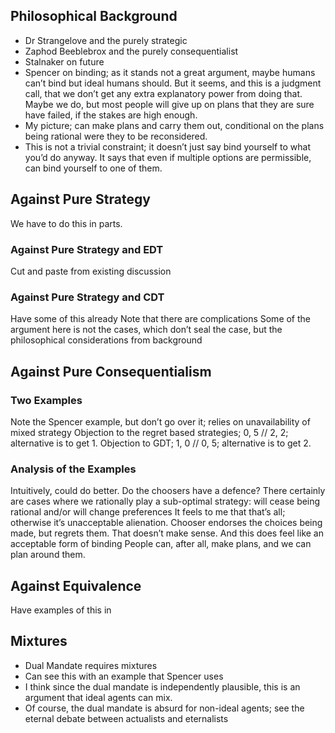 ## Philosophical Background

-   Dr Strangelove and the purely strategic
-   Zaphod Beeblebrox and the purely consequentialist
-   Stalnaker on future
-   Spencer on binding; as it stands not a great argument, maybe humans can't bind but ideal humans should. But it seems, and this is a judgment call, that we don't get any extra explanatory power from doing that. Maybe we do, but most people will give up on plans that they are sure have failed, if the stakes are high enough.
-   My picture; can make plans and carry them out, conditional on the plans being rational were they to be reconsidered.
-   This is not a trivial constraint; it doesn't just say bind yourself to what you'd do anyway. It says that even if multiple options are permissible, can bind yourself to one of them.

## Against Pure Strategy

We have to do this in parts.

### Against Pure Strategy and EDT

Cut and paste from existing discussion

### Against Pure Strategy and CDT

Have some of this already Note that there are complications Some of the argument here is not the cases, which don't seal the case, but the philosophical considerations from background

## Against Pure Consequentialism

### Two Examples

Note the Spencer example, but don't go over it; relies on unavailability of mixed strategy Objection to the regret based strategies; 0, 5 // 2, 2; alternative is to get 1. Objection to GDT; 1, 0 // 0, 5; alternative is to get 2.

### Analysis of the Examples

Intuitively, could do better. Do the choosers have a defence? There certainly are cases where we rationally play a sub-optimal strategy: will cease being rational and/or will change preferences It feels to me that that's all; otherwise it's unacceptable alienation. Chooser endorses the choices being made, but regrets them. That doesn't make sense. And this does feel like an acceptable form of binding People can, after all, make plans, and we can plan around them.

## Against Equivalence

Have examples of this in

## Mixtures

-   Dual Mandate requires mixtures
-   Can see this with an example that Spencer uses
-   I think since the dual mandate is independently plausible, this is an argument that ideal agents can mix.
-   Of course, the dual mandate is absurd for non-ideal agents; see the eternal debate between actualists and eternalists
